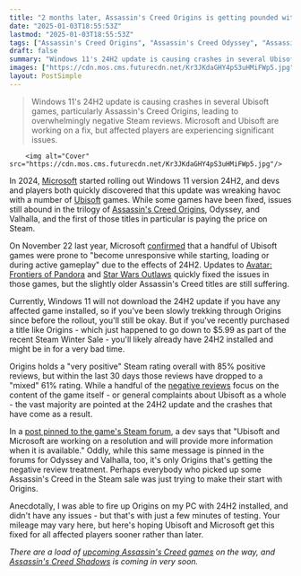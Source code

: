 ```yaml
---
title: "2 months later, Assassin's Creed Origins is getting pounded with negative Steam reviews because the Windows update that broke it still isn't fixed"
date: "2025-01-03T18:55:53Z"
lastmod: "2025-01-03T18:55:53Z"
tags: ["Assassin's Creed Origins", "Assassin's Creed Odyssey", "Assassin's Creed Valhalla", 'Ubisoft', 'Microsoft', 'Windows 11', 'PC', 'Steam', 'Action RPG']
draft: false
summary: "Windows 11's 24H2 update is causing crashes in several Ubisoft games, particularly Assassin's Creed Origins, leading to overwhelmingly negative Steam reviews.  Microsoft and Ubisoft are working on a fix, but affected players are experiencing significant issues."
images: ["https://cdn.mos.cms.futurecdn.net/Kr3JKdaGHY4pS3uHMiFWp5.jpg"]
layout: PostSimple
---
```

> Windows 11's 24H2 update is causing crashes in several Ubisoft games, particularly Assassin's Creed Origins, leading to overwhelmingly negative Steam reviews.  Microsoft and Ubisoft are working on a fix, but affected players are experiencing significant issues.


        <img alt="Cover" src="https://cdn.mos.cms.futurecdn.net/Kr3JKdaGHY4pS3uHMiFWp5.jpg"/>
        
In 2024, [Microsoft](https://www.gamesradar.com/tag/microsoft/) started rolling out Windows 11 version 24H2, and devs and players both quickly discovered that this update was wreaking havoc with a number of [Ubisoft](https://www.gamesradar.com/tag/ubisoft/) games. While some games have been fixed, issues still abound in the trilogy of [Assassin's Creed Origins](https://www.gamesradar.com/assassins-creed-origins-guide-walkthrough/), Odyssey, and Valhalla, and the first of those titles in particular is paying the price on Steam.

On November 22 last year, Microsoft [confirmed](https://learn.microsoft.com/en-us/windows/release-health/status-windows-11-24h2#3448msgdesc) that a handful of Ubisoft games were prone to "become unresponsive while starting, loading or during active gameplay" due to the effects of 24H2. Updates to [Avatar: Frontiers of Pandora](https://www.gamesradar.com/avatar-frontiers-of-pandora-review/) and [Star Wars Outlaws](https://www.gamesradar.com/star-wars-outlaws-guide/) quickly fixed the issues in those games, but the slightly older Assassin's Creed titles are still suffering.

Currently, Windows 11 will not download the 24H2 update if you have any affected game installed, so if you've been slowly trekking through Origins since before the rollout, you'll still be okay. But if you've recently purchased a title like Origins - which just happened to go down to $5.99 as part of the recent Steam Winter Sale - you'll likely already have 24H2 installed and might be in for a very bad time.

Origins holds a "very positive" Steam rating overall with 85% positive reviews, but within the last 30 days those reviews have dropped to a "mixed" 61% rating. While a handful of the [negative reviews](https://steamcommunity.com/app/582160/negativereviews/?browsefilter=mostrecent&snr=1_5_100010_&p=1) focus on the content of the game itself - or general complaints about Ubisoft as a whole - the vast majority are pointed at the 24H2 update and the crashes that have come as a result.

In a [post pinned to the game's Steam forum](https://steamcommunity.com/app/582160/discussions/0/4630358592048884249/), a dev says that "Ubisoft and Microsoft are working on a resolution and will provide more information when it is available." Oddly, while this same message is pinned in the forums for Odyssey and Valhalla, too, it's only Origins that's getting the negative review treatment. Perhaps everybody who picked up some Assassin's Creed in the Steam sale was just trying to make their start with Origins.

Anecdotally, I was able to fire up Origins on my PC with 24H2 installed, and didn't have any issues - but that's with just a few minutes of testing. Your mileage may vary here, but here's hoping Ubisoft and Microsoft get this fixed for all affected players sooner rather than later.

*There are a load of *[<em>upcoming Assassin's Creed games</em>](https://www.gamesradar.com/upcoming-assassins-creed-games/)* on the way, and *[<em>Assassin's Creed Shadows</em>](https://www.gamesradar.com/assassins-creed-codename-red-guide/)* is coming in very soon.*
        